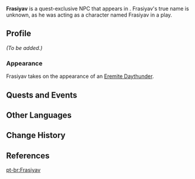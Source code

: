 {{Meta
<!-- Remove this template after adding the missing info -->
|missing_NPC_profile  = yes
<!--
|missing_NPC_idle     = yes
|missing_NPC_dialogue = yes
-->
}}
{{Character Infobox
|type             = Quest NPC
|image            = Enemy Eremite Daythunder.png
|realname         = <!-- Optional, if different from in-game name -->
|deceased         = <!-- Past (for deceased prior to events of the game) or free response -->
|region           = Sumeru
|location         = Sumeru
|affiliation      = 
|title            = 

|ancestry         = <!-- Clan/family -->
|father           = 
|mother           = 
|spouse           = 
|sibling          = 
|child            = 
|relative         = 

|voiceEN          = [[imdb:nm7507557|Barrett Leddy]]<ref name="Barrett Leddy 2">Twitter: [https://twitter.com/barrettleddy/status/1686868340319375360 EN VA Self Announcement] ([https://web.archive.org/web/20230803220623/https://twitter.com/barrettleddy/status/1686868340319375360 Archived])</ref>
|voiceCN          = 
|voiceJP          = 
|voiceKR          = 
}}
'''Frasiyav''' is a quest-exclusive NPC that appears in {{Quest|Shenanigans and Sweet Wine}}. Frasiyav's true name is unknown, as he was acting as a character named Frasiyav in a play.
<!--
==Location==
{{subst:#tag:gallery|
NPC Location {{subst:#titleparts:{{subst:PAGENAME}}}}.png{{subst:!}}{{subst:#titleparts:{{subst:PAGENAME}}}}'s location
NPC Location {{subst:#titleparts:{{subst:PAGENAME}}}} Context.png{{subst:!}}Additional context
}}
-->
==Profile==
<!--Detailed story/lore information goes here.-->
''(To be added.)''

===Appearance===
<!--Keep appearance section short and concise. Limit to 2 paragraphs with 3-4 sentences each.-->
Frasiyav takes on the appearance of an [[Eremite Daythunder]].
==Quests and Events==
{{Quests and Events}}
<!--
==Idle Quotes==
{{Dialogue Start}}
: {{DIcon|Idle}} {{Tx}}
:: {{A|VO {{subst:#titleparts:{{subst:PAGENAME}}}} 01.ogg}} "{{Tx}}"
{{Dialogue End}}

==Dialogue==
{{Dialogue Start}}
:'''{{subst:#titleparts:{{subst:PAGENAME}}}}:''' 
:{{DIcon}}
{{Dialogue End}}
<!--
==Event Dialogue==
===Event Name===
{{Dialogue Start}}
:'''{{subst:#titleparts:{{subst:PAGENAME}}}}:'''
{{Dialogue End}}

==Trivia==
* 
-->
==Other Languages==
{{Other Languages|default_hidden=1
|en      = Frasiyav
|zhs     = 「法拉西亚」
|zhs_rm  = Fǎlāxīyà
|zht     = 「法拉西亞」
|zht_rm  = Fǎlāxīyà
|ja      = 「ファラシア」
|ja_rm   = "Farashia"
|ko      = 「파라시야브」
|es      = Frasiyav
|fr      = Frasiyav
|ru      = «Фрасияв»
|th      = "Frasiyav"
|vi      = Frasiyav
|de      = „Frasiyav“
|id      = Frasiyav
|pt      = Frasiyav
|tr      = Frasiyav
|it      = Frasiyav
}}

==Change History==
{{Change History|3.8}}

==References==
{{Reflist}}

[[pt-br:Frasiyav]]